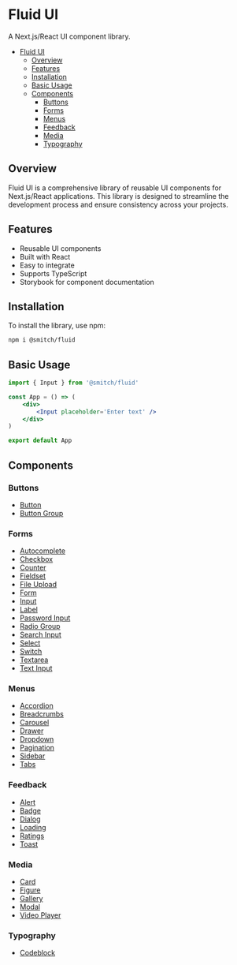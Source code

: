 # Fluid UI

A Next.js/React UI component library.

-   [Fluid UI](#fluid-ui)
    -   [Overview](#overview)
    -   [Features](#features)
    -   [Installation](#installation)
    -   [Basic Usage](#basic-usage)
    -   [Components](#components)
        -   [Buttons](#buttons)
        -   [Forms](#forms)
        -   [Menus](#menus)
        -   [Feedback](#feedback)
        -   [Media](#media)
        -   [Typography](#Typography)

## Overview

Fluid UI is a comprehensive library of reusable UI components for Next.js/React applications. This library is designed to streamline the development process and ensure consistency across your projects.

## Features

-   Reusable UI components
-   Built with React
-   Easy to integrate
-   Supports TypeScript
-   Storybook for component documentation

## Installation

To install the library, use npm:

```sh
npm i @smitch/fluid
```

## Basic Usage

```jsx
import { Input } from '@smitch/fluid'

const App = () => (
	<div>
		<Input placeholder='Enter text' />
	</div>
)

export default App
```

## Components

### Buttons

-   <a href='https://github.com/sjmitch-git/fluent/blob/master/docs/button.md'>Button</a>
-   <a href='https://github.com/sjmitch-git/fluent/blob/master/docs/buttongroup.md'>Button Group</a>

### Forms

-   <a href='https://github.com/sjmitch-git/fluent/blob/master/docs/autocomplete.md'>
    	Autocomplete
    </a>
-   <a href='https://github.com/sjmitch-git/fluent/blob/master/docs/checkbox.md'>Checkbox</a>
-   <a href='https://github.com/sjmitch-git/fluent/blob/master/docs/counter.md'>Counter</a>
-   <a href='https://github.com/sjmitch-git/fluent/blob/master/docs/fieldset.md'>Fieldset</a>
-   <a href='https://github.com/sjmitch-git/fluent/blob/master/docs/fileupload.md'>File Upload</a>
-   <a href='https://github.com/sjmitch-git/fluent/blob/master/docs/form.md'>Form</a>
-   <a href='https://github.com/sjmitch-git/fluent/blob/master/docs/input.md'>Input</a>
-   <a href='https://github.com/sjmitch-git/fluent/blob/master/docs/label.md'>Label</a>
-   <a href='https://github.com/sjmitch-git/fluent/blob/master/docs/passwordinput.md'>
    	Password Input
    </a>
-   <a href='https://github.com/sjmitch-git/fluent/blob/master/docs/radiogroup.md'>Radio Group</a>
-   <a href='https://github.com/sjmitch-git/fluent/blob/master/docs/searchinput.md'>Search Input</a>
-   <a href='https://github.com/sjmitch-git/fluent/blob/master/docs/select.md'>Select</a>
-   <a href='https://github.com/sjmitch-git/fluent/blob/master/docs/switch.md'>Switch</a>
-   <a href='https://github.com/sjmitch-git/fluent/blob/master/docs/textarea.md'>Textarea</a>
-   <a href='https://github.com/sjmitch-git/fluent/blob/master/docs/textinput.md'>Text Input</a>

### Menus

-   <a href='https://github.com/sjmitch-git/fluent/blob/master/docs/accordion.md'>Accordion</a>
-   <a href='https://github.com/sjmitch-git/fluent/blob/master/docs/breadcrumbs.md'>Breadcrumbs</a>
-   <a href='https://github.com/sjmitch-git/fluent/blob/master/docs/carousel.md'>Carousel</a>
-   <a href='https://github.com/sjmitch-git/fluent/blob/master/docs/drawer.md'>Drawer</a>
-   <a href='https://github.com/sjmitch-git/fluent/blob/master/docs/dropdown.md'>Dropdown</a>
-   <a href='https://github.com/sjmitch-git/fluent/blob/master/docs/pagination.md'>Pagination</a>
-   <a href='https://github.com/sjmitch-git/fluent/blob/master/docs/sidebar.md'>Sidebar</a>
-   <a href='https://github.com/sjmitch-git/fluent/blob/master/docs/tabs.md'>Tabs</a>

### Feedback

-   <a href='https://github.com/sjmitch-git/fluent/blob/master/docs/alert.md'>Alert</a>
-   <a href='https://github.com/sjmitch-git/fluent/blob/master/docs/badge.md'>Badge</a>
-   <a href='https://github.com/sjmitch-git/fluent/blob/master/docs/dialog.md'>Dialog</a>
-   <a href='https://github.com/sjmitch-git/fluent/blob/master/docs/loading.md'>Loading</a>
-   <a href='https://github.com/sjmitch-git/fluent/blob/master/docs/ratings.md'>Ratings</a>
-   <a href='https://github.com/sjmitch-git/fluent/blob/master/docs/toast.md'>Toast</a>

### Media

-   <a href='https://github.com/sjmitch-git/fluent/blob/master/docs/card.md'>Card</a>
-   <a href='https://github.com/sjmitch-git/fluent/blob/master/docs/figure.md'>Figure</a>
-   <a href='https://github.com/sjmitch-git/fluent/blob/master/docs/gallery.md'>Gallery</a>
-   <a href='https://github.com/sjmitch-git/fluent/blob/master/docs/modal.md'>Modal</a>
-   <a href='https://github.com/sjmitch-git/fluent/blob/master/docs/videoplayer.md'>Video Player</a>

### Typography

-   <a href='https://github.com/sjmitch-git/fluent/blob/master/docs/codeblock.md'>Codeblock</a>
